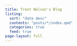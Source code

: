```yaml
---
title: Trent Nelson's Blog
listing:
  sort: "date desc"
  contents: "posts/*/index.qmd"
  categories: true
  feed: true
page-layout: full
---
```

